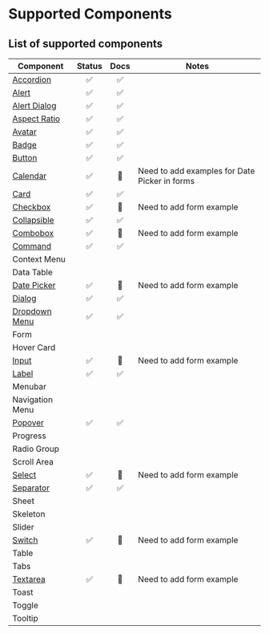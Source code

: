 # Supported Components

## List of supported components

| Component                                       | Status | Docs | Notes                                         |
| ----------------------------------------------- | :----: | :--: | --------------------------------------------- |
| [Accordion](/docs/components/accordion)         |   ✅   |  ✅  |                                               |
| [Alert](/docs/components/alert)                 |   ✅   |  ✅  |                                               |
| [Alert Dialog](/docs/components/alert-dialog)   |   ✅   |  ✅  |                                               |
| [Aspect Ratio](/docs/components/aspect-ratio)   |   ✅   |  ✅  |                                               |
| [Avatar](/docs/components/avatar)               |   ✅   |  ✅  |                                               |
| [Badge](/docs/components/badge)                 |   ✅   |  ✅  |                                               |
| [Button](/docs/components/button)               |   ✅   |  ✅  |                                               |
| [Calendar](/docs/components/calendar)           |   ✅   |  🚧  | Need to add examples for Date Picker in forms |
| [Card](/docs/components/card)                   |   ✅   |  ✅  |                                               |
| [Checkbox](/docs/components/checkbox)           |   ✅   |  🚧  | Need to add form example                      |
| [Collapsible](/docs/components/collapsible)     |   ✅   |  ✅  |                                               |
| [Combobox](/docs/components/combobox)           |   ✅   |  🚧  | Need to add form example                      |
| [Command](/docs/components/command)             |   ✅   |  ✅  |                                               |
| Context Menu                                    |        |      |                                               |
| Data Table                                      |        |      |                                               |
| [Date Picker](/docs/components/date-picker)     |   ✅   |  🚧  | Need to add form example                      |
| [Dialog](/docs/components/dialog)               |   ✅   |  ✅  |                                               |
| [Dropdown Menu](/docs/components/dropdown-menu) |   ✅   |  ✅  |                                               |
| Form                                            |        |      |                                               |
| Hover Card                                      |        |      |                                               |
| [Input](/docs/components/input)                 |   ✅   |  🚧  | Need to add form example                      |
| [Label](/docs/components/label)                 |   ✅   |  ✅  |                                               |
| Menubar                                         |        |      |                                               |
| Navigation Menu                                 |        |      |                                               |
| [Popover](/docs/components/popover)             |   ✅   |  ✅  |                                               |
| Progress                                        |        |      |                                               |
| Radio Group                                     |        |      |                                               |
| Scroll Area                                     |        |      |                                               |
| [Select](/docs/components/select)               |   ✅   |  🚧  | Need to add form example                      |
| [Separator](/docs/components/separator)         |   ✅   |  ✅  |                                               |
| Sheet                                           |        |      |                                               |
| Skeleton                                        |        |      |                                               |
| Slider                                          |        |      |                                               |
| [Switch](/docs/components/switch)               |   ✅   |  🚧  | Need to add form example                      |
| Table                                           |        |      |                                               |
| Tabs                                            |        |      |                                               |
| [Textarea](/docs/components/textarea)           |   ✅   |  🚧  | Need to add form example                      |
| Toast                                           |        |      |                                               |
| Toggle                                          |        |      |                                               |
| Tooltip                                         |        |      |                                               |
